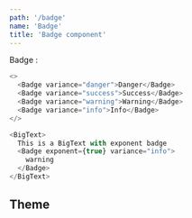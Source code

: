 ```yaml
---
path: '/badge'
name: 'Badge'
title: 'Badge component'
---
```


Badge :

```js
<>
  <Badge variance="danger">Danger</Badge>
  <Badge variance="success">Success</Badge>
  <Badge variance="warning">Warning</Badge>
  <Badge variance="info">Info</Badge>
</>
```

```js
<BigText>
  This is a BigText with exponent badge
  <Badge exponent={true} variance="info">
    warning
  </Badge>
</BigText>
```

## Theme

<Theme name="badge" />
